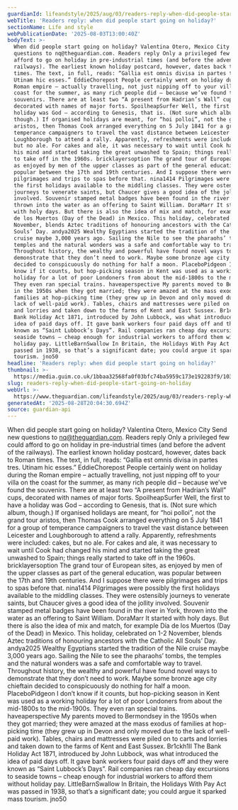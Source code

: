 ```yaml
---
guardianId: lifeandstyle/2025/aug/03/readers-reply-when-did-people-start-going-on-holiday
webTitle: 'Readers reply: when did people start going on holiday?'
sectionName: Life and style
webPublicationDate: '2025-08-03T13:00:40Z'
bodyText: >-
  When did people start going on holiday? Valentina Otero, Mexico City Send new
  questions to nq@theguardian.com. Readers reply Only a privileged few could
  afford to go on holiday in pre-industrial times (and before the advent of the
  railways). The earliest known holiday postcard, however, dates back to Roman
  times. The text, in full, reads: “Gallia est omnis divisa in partes tres.
  Utinam hic esses.” EddieChorepost People certainly went on holiday during the
  Roman empire – actually travelling, not just nipping off to your villa on the
  coast for the summer, as many rich people did – because we’ve found the
  souvenirs. There are at least two “A present from Hadrian’s Wall” cups,
  decorated with names of major forts. SpoilheapSurfer Well, the first to have a
  holiday was God – according to Genesis, that is. (Not sure which album,
  though.) If organised holidays are meant, for “hoi polloi”, not the grand tour
  aristos, then Thomas Cook arranged everything on 5 July 1841 for a group of
  temperance campaigners to travel the vast distance between Leicester and
  Loughborough to attend a rally. Apparently, refreshments were included: cakes,
  but no ale. For cakes and ale, it was necessary to wait until Cook had changed
  his mind and started taking the great unwashed to Spain; things really started
  to take off in the 1960s. bricklayersoption The grand tour of European sites,
  as enjoyed by men of the upper classes as part of the general education, was
  popular between the 17th and 19th centuries. And I suppose there were
  pilgrimages and trips to spas before that. nina1414 Pilgrimages were possibly
  the first holidays available to the middling classes. They were ostensibly
  journeys to venerate saints, but Chaucer gives a good idea of the jollity
  involved. Souvenir stamped metal badges have been found in the river in York,
  thrown into the water as an offering to Saint William. DoraMarr It started
  with holy days. But there is also the idea of mix and match, for example Día
  de los Muertos (Day of the Dead) in Mexico. This holiday, celebrated on 1-2
  November, blends Aztec traditions of honouring ancestors with the Catholic All
  Souls’ Day. andya2025 Wealthy Egyptians started the tradition of the Nile
  cruise maybe 3,000 years ago. Sailing the Nile to see the pharaohs’ tombs, the
  temples and the natural wonders was a safe and comfortable way to travel.
  Throughout history, the wealthy and powerful have found novel ways to
  demonstrate that they don’t need to work. Maybe some bronze age city chieftain
  decided to conspicuously do nothing for half a moon. PlaceboPidgeon I don’t
  know if it counts, but hop-picking season in Kent was used as a working
  holiday for a lot of poor Londoners from about the mid-1800s to the mid-1900s.
  They even ran special trains. haveaperspective My parents moved to Bermondsey
  in the 1950s when they got married; they were amazed at the mass exodus of
  families at hop-picking time (they grew up in Devon and only moved due to the
  lack of well-paid work). Tables, chairs and mattresses were piled on to carts
  and lorries and taken down to the farms of Kent and East Sussex. Br1ckh1ll The
  Bank Holiday Act 1871, introduced by John Lubbock, was what introduced the
  idea of paid days off. It gave bank workers four paid days off and they were
  known as “Saint Lubbock’s Days”. Rail companies ran cheap day excursions to
  seaside towns – cheap enough for industrial workers to afford them without
  holiday pay. LittleBarnSwallow In Britain, the Holidays With Pay Act was
  passed in 1938, so that’s a significant date; you could argue it sparked mass
  tourism. jno50
headline: 'Readers reply: when did people start going on holiday?'
thumbnail: >-
  https://media.guim.co.uk/1bbaa32568fa0f03bfc74ba5959c173e192283f9/103_0_3305_2644/500.jpg
slug: readers-reply-when-did-people-start-going-on-holiday
webUrl: >-
  https://www.theguardian.com/lifeandstyle/2025/aug/03/readers-reply-when-did-people-start-going-on-holiday
generatedAt: '2025-08-28T20:04:30.694Z'
source: guardian-api
---
```

When did people start going on holiday? Valentina Otero, Mexico City Send new questions to nq@theguardian.com. Readers reply Only a privileged few could afford to go on holiday in pre-industrial times (and before the advent of the railways). The earliest known holiday postcard, however, dates back to Roman times. The text, in full, reads: “Gallia est omnis divisa in partes tres. Utinam hic esses.” EddieChorepost People certainly went on holiday during the Roman empire – actually travelling, not just nipping off to your villa on the coast for the summer, as many rich people did – because we’ve found the souvenirs. There are at least two “A present from Hadrian’s Wall” cups, decorated with names of major forts. SpoilheapSurfer Well, the first to have a holiday was God – according to Genesis, that is. (Not sure which album, though.) If organised holidays are meant, for “hoi polloi”, not the grand tour aristos, then Thomas Cook arranged everything on 5 July 1841 for a group of temperance campaigners to travel the vast distance between Leicester and Loughborough to attend a rally. Apparently, refreshments were included: cakes, but no ale. For cakes and ale, it was necessary to wait until Cook had changed his mind and started taking the great unwashed to Spain; things really started to take off in the 1960s. bricklayersoption The grand tour of European sites, as enjoyed by men of the upper classes as part of the general education, was popular between the 17th and 19th centuries. And I suppose there were pilgrimages and trips to spas before that. nina1414 Pilgrimages were possibly the first holidays available to the middling classes. They were ostensibly journeys to venerate saints, but Chaucer gives a good idea of the jollity involved. Souvenir stamped metal badges have been found in the river in York, thrown into the water as an offering to Saint William. DoraMarr It started with holy days. But there is also the idea of mix and match, for example Día de los Muertos (Day of the Dead) in Mexico. This holiday, celebrated on 1-2 November, blends Aztec traditions of honouring ancestors with the Catholic All Souls’ Day. andya2025 Wealthy Egyptians started the tradition of the Nile cruise maybe 3,000 years ago. Sailing the Nile to see the pharaohs’ tombs, the temples and the natural wonders was a safe and comfortable way to travel. Throughout history, the wealthy and powerful have found novel ways to demonstrate that they don’t need to work. Maybe some bronze age city chieftain decided to conspicuously do nothing for half a moon. PlaceboPidgeon I don’t know if it counts, but hop-picking season in Kent was used as a working holiday for a lot of poor Londoners from about the mid-1800s to the mid-1900s. They even ran special trains. haveaperspective My parents moved to Bermondsey in the 1950s when they got married; they were amazed at the mass exodus of families at hop-picking time (they grew up in Devon and only moved due to the lack of well-paid work). Tables, chairs and mattresses were piled on to carts and lorries and taken down to the farms of Kent and East Sussex. Br1ckh1ll The Bank Holiday Act 1871, introduced by John Lubbock, was what introduced the idea of paid days off. It gave bank workers four paid days off and they were known as “Saint Lubbock’s Days”. Rail companies ran cheap day excursions to seaside towns – cheap enough for industrial workers to afford them without holiday pay. LittleBarnSwallow In Britain, the Holidays With Pay Act was passed in 1938, so that’s a significant date; you could argue it sparked mass tourism. jno50
